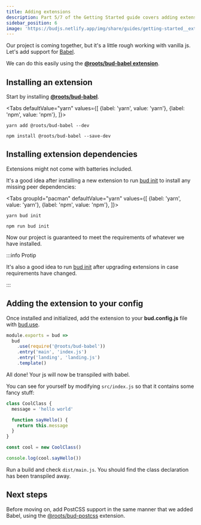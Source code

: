```yaml
---
title: Adding extensions
description: Part 5/7 of the Getting Started guide covers adding extensions to your build
sidebar_position: 6
image: 'https://budjs.netlify.app/img/share/guides/getting-started__extending.png'
---
```



Our project is coming together, but it's a little rough working with vanilla js. Let's add support for [Babel](https://babeljs.io/docs/en/#babel-is-a-javascript-compiler).

We can do this easily using the [**@roots/bud-babel extension**](/extensions/bud-babel).

## Installing an extension

Start by installing [**@roots/bud-babel**](/extensions/bud-babel).

<Tabs
  defaultValue="yarn"
  values={[
    {label: 'yarn', value: 'yarn'},
    {label: 'npm', value: 'npm'},
  ]}>
  <TabItem value="yarn">

    yarn add @roots/bud-babel --dev

  </TabItem>
  <TabItem value="npm">

    npm install @roots/bud-babel --save-dev

  </TabItem>
</Tabs>

## Installing extension dependencies

Extensions might not come with batteries included.

It's a good idea after installing a new extension to run [bud init](/guides/bud-cli/extensions#bud-extensionsinstall) to install any missing peer dependencies:

<Tabs
  groupId="pacman"
  defaultValue="yarn"
  values={[
    {label: 'yarn', value: 'yarn'},
    {label: 'npm', value: 'npm'},
  ]}>
  <TabItem value="yarn">

    yarn bud init

  </TabItem>
  <TabItem value="npm">

    npm run bud init

  </TabItem>
</Tabs>

Now our project is guaranteed to meet the requirements of whatever we have installed. 

:::info Protip

It's also a good idea to run [bud init](/guides/bud-cli/extensions#bud-extensionsinstall) after upgrading extensions in case requirements have changed.

:::

## Adding the extension to your config

Once installed and initialized, add the extension to your **bud.config.js** file with [bud.use](/docs/bud.use).

```js {3} title='bud.config.js'
module.exports = bud => 
  bud
    .use(require('@roots/bud-babel'))
    .entry('main', 'index.js')
    .entry('landing', 'landing.js')
    .template()
```

All done! Your js will now be transpiled with babel.

You can see for yourself by modifying `src/index.js` so that it contains some fancy stuff:

```js title='src/index.js'
class CoolClass {
  message = 'hello world'

  function sayHello() {
    return this.message
  }
}

const cool = new CoolClass()

console.log(cool.sayHello())
```

Run a build and check `dist/main.js`. You should find the class declaration has been transpiled away.

## Next steps

Before moving on, add PostCSS support in the same manner that we added Babel, using the [@roots/bud-postcss](extensions/bud-postcss) extension.
